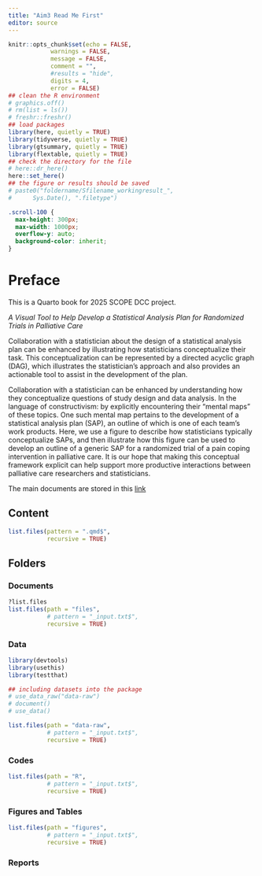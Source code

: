 ```yaml
---
title: "Aim3 Read Me First"
editor: source
---
```


```r
knitr::opts_chunk$set(echo = FALSE,
            warnings = FALSE,
            message = FALSE,
            comment = "",
            #results = "hide",
            digits = 4,
            error = FALSE)
## clean the R environment
# graphics.off()
# rm(list = ls())
# freshr::freshr()
## load packages
library(here, quietly = TRUE)
library(tidyverse, quietly = TRUE)
library(gtsummary, quietly = TRUE)
library(flextable, quietly = TRUE)
## check the directory for the file
# here::dr_here()
here::set_here()
## the figure or results should be saved 
# paste0("foldername/Sfilename_workingresult_", 
#      Sys.Date(), ".filetype")
```

```css
.scroll-100 {
  max-height: 300px;
  max-width: 1000px;
  overflow-y: auto;
  background-color: inherit;
}
```

# Preface {.unnumbered}

This is a Quarto book for 2025 SCOPE DCC project.

*A Visual Tool to Help Develop a Statistical Analysis Plan for Randomized Trials in Palliative Care*

Collaboration with a statistician about the design of a statistical analysis plan can be enhanced by illustrating how statisticians conceptualize their task. This conceptualization can be represented by a directed acyclic graph (DAG), which illustrates the statistician’s approach and also provides an actionable tool to assist in the development of the plan.

Collaboration with a statistician can be enhanced by understanding how they conceptualize questions of study design and data analysis. In the language of constructivism: by explicitly encountering their “mental maps” of these topics. One such mental map pertains to the development of a statistical analysis plan (SAP), an outline of which is one of each team’s work products. Here, we use a figure to describe how statisticians typically conceptualize SAPs, and then illustrate how this figure can be used to develop an outline of a generic SAP for a randomized trial of a pain coping intervention in palliative care. It is our hope that making this conceptual framework explicit can help support more productive interactions between palliative care researchers and statisticians.

The main documents are stored in this [link](https://olucdenver-my.sharepoint.com/shared?listurl=https%3A%2F%2Folucdenver%2Esharepoint%2Ecom%2Fsites%2FSCOPEDCC%2FShared%20Documents)

## Content {.unnumbered}

```r
list.files(pattern = ".qmd$", 
           recursive = TRUE)
```

<!-- -   Activity Log -->

<!-- -   Administrative Information -->

<!--     -   Analytic Plan Template -->

<!--     -   Study Information -->

<!--     -   Roles and Responsibilities -->

<!--     -   SAP Information -->

<!--     -   Project Information -->

<!--     -   Investigator Agreement -->

<!--     -   Signatures -->

<!-- -   Study Overview -->

<!--     -   Background -->

<!--     -   Aims and Hypotheses -->

<!--     -   Interested Aariables -->

<!--     -   Causal DAG -->

<!-- -   Study Methods -->

<!--     -   Study Design -->

<!--     -   Sample Size -->

<!--     -   Interim Analyses -->

<!--     -   Data -->

<!--     -   Missing Data -->

<!--     -   Simulations -->

<!-- -   Statistical Analysis -->

<!--     -   Significance -->

<!--     -   Descriptive Statistics -->

<!--     -   Analysis Methods -->

<!--     -   Additional -->

<!--     -   Sensitivity Analysis -->

<!--     -   Exploratory Analysis -->

<!--     -   Software -->

<!--     -   Others -->

<!-- -   Tables and Figures -->

<!--     -   Tables Shells -->

<!--     -   Tables -->

<!--     -   Figures -->

<!--     -   Examples -->

<!-- -   Additional Information -->

<!--     -   Appendices -->

<!--     -   Glossary -->

<!--     -   Addenda -->

<!-- -   References -->

## Folders {.unnumbered}

### Documents {.unnumbered}

```r
?list.files
list.files(path = "files", 
           # pattern = "_input.txt$", 
           recursive = TRUE)
```

### Data {.unnumbered}

```r
library(devtools)
library(usethis)
library(testthat)

## including datasets into the package
# use_data_raw("data-raw")
# document()
# use_data()

list.files(path = "data-raw", 
           # pattern = "_input.txt$", 
           recursive = TRUE)

```

### Codes {.unnumbered}

```r
list.files(path = "R", 
           # pattern = "_input.txt$", 
           recursive = TRUE)
```

### Figures and Tables {.unnumbered}

```r
list.files(path = "figures", 
           # pattern = "_input.txt$", 
           recursive = TRUE)
```

### Reports {.unnumbered}
